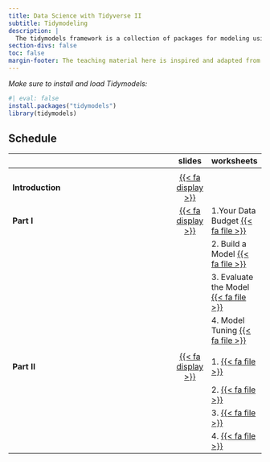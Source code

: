 ```yaml
---
title: Data Science with Tidyverse II
subtitle: Tidymodeling
description: |
  The tidymodels framework is a collection of packages for modeling using tidyverse principles. This course introduces the principles and practices of predictive modeling using this framework in R. Designed for learners with R knowledge, the course emphasizes building, evaluating, and deploying machine learning models in a tidy and reproducible manner. Students will gain hands-on experience with data preprocessing, feature engineering, model tuning, and evaluation, using real-world datasets. The course consists of two parts, one introductory and one more advanced. These parts are combianed with several case studies for more practice.
section-divs: false
toc: false
margin-footer: The teaching material here is inspired and adapted from <https://tidymodels.org> and <https://workshops.tidymodels.org> and licenced under Creative Commons Attribution [CC BY-SA 4.0](https://creativecommons.org/licenses/by-sa/4.0/).
---
```



:::{.highlight}
*Make sure to install and load Tidymodels:*
```r
#| eval: false
install.packages("tidymodels")
library(tidymodels)
```
:::


## Schedule

|                                                    | slides  | worksheets  
|----------------------------------------------------|:------:|:---------
| |    | |
| **Introduction** | [{{< fa display >}}](https://termehs.github.io/tidy-II-intro) | 
| **Part I** |   [{{< fa display >}}]()  | 1.Your Data Budget  [{{< fa file >}}]() 
| |    | 2. Build a Model [{{< fa file >}}]()  
| |    | 3. Evaluate the Model [{{< fa file >}}]() 
| |    | 4. Model Tuning [{{< fa file >}}]() 
| |    | |
| **Part II** |   [{{< fa display >}}]()  | 1.  [{{< fa file >}}]() |
| |    | 2. [{{< fa file >}}]() 
| |    | 3. [{{< fa file >}}]() 
| |    | 4. [{{< fa file >}}]() 

<br><br>

<br><br>


<br><br>




